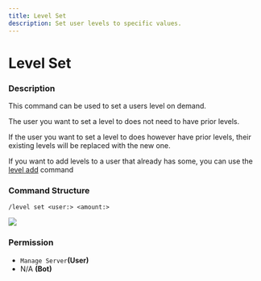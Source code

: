 ```yaml
---
title: Level Set
description: Set user levels to specific values.
---
```


# Level Set
### Description

This command can be used to set a users level on demand.

The user you want to set a level to does not need to have prior levels.

If the user you want to set a level to does however have prior levels, their existing levels will be replaced with the new one.

If you want to add levels to a user that already has some, you can use the [level add](level-add.md) command

### Command Structure

```
/level set <user:> <amount:>
```

![](https://i.imgur.com/NVdfynk.png)

### **Permission**

* `Manage Server`**(User)**
* N/A **(Bot)**
